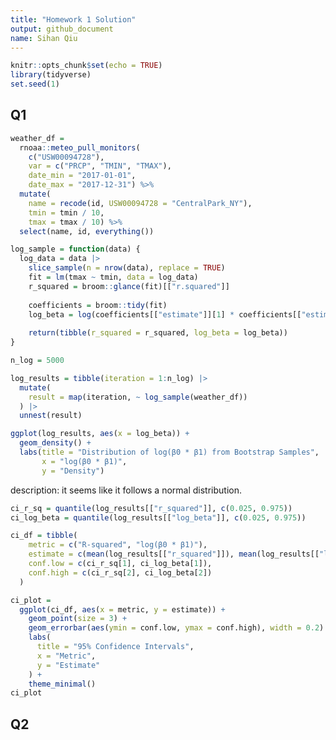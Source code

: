 ```yaml
---
title: "Homework 1 Solution"
output: github_document
name: Sihan Qiu
---
```


```r
knitr::opts_chunk$set(echo = TRUE)
library(tidyverse)
set.seed(1)
```


## Q1
```r
weather_df = 
  rnoaa::meteo_pull_monitors(
    c("USW00094728"),
    var = c("PRCP", "TMIN", "TMAX"), 
    date_min = "2017-01-01",
    date_max = "2017-12-31") %>%
  mutate(
    name = recode(id, USW00094728 = "CentralPark_NY"),
    tmin = tmin / 10,
    tmax = tmax / 10) %>%
  select(name, id, everything())
```

```r
log_sample = function(data) {
  log_data = data |>
    slice_sample(n = nrow(data), replace = TRUE)
    fit = lm(tmax ~ tmin, data = log_data)
    r_squared = broom::glance(fit)[["r.squared"]]
  
    coefficients = broom::tidy(fit)
    log_beta = log(coefficients[["estimate"]][1] * coefficients[["estimate"]][2])
  
    return(tibble(r_squared = r_squared, log_beta = log_beta))
}
```

```r
n_log = 5000

log_results = tibble(iteration = 1:n_log) |>
  mutate(
    result = map(iteration, ~ log_sample(weather_df))
  ) |>
  unnest(result)
```

```r
ggplot(log_results, aes(x = log_beta)) +
  geom_density() +
  labs(title = "Distribution of log(β0 * β1) from Bootstrap Samples",
       x = "log(β0 * β1)",
       y = "Density")

```
description:
it seems like it follows a normal distribution.

```r
ci_r_sq = quantile(log_results[["r_squared"]], c(0.025, 0.975))
ci_log_beta = quantile(log_results[["log_beta"]], c(0.025, 0.975))
```

```r
ci_df = tibble(
    metric = c("R-squared", "log(β0 * β1)"),
    estimate = c(mean(log_results[["r_squared"]]), mean(log_results[["log_beta"]])),
    conf.low = c(ci_r_sq[1], ci_log_beta[1]),
    conf.high = c(ci_r_sq[2], ci_log_beta[2])
  )
```

```r
ci_plot = 
  ggplot(ci_df, aes(x = metric, y = estimate)) +
    geom_point(size = 3) +
    geom_errorbar(aes(ymin = conf.low, ymax = conf.high), width = 0.2) +
    labs(
      title = "95% Confidence Intervals",
      x = "Metric",
      y = "Estimate"
    ) +
    theme_minimal()
ci_plot
```

## Q2
```r

```

